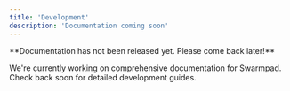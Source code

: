 ```yaml
---
title: 'Development'
description: 'Documentation coming soon'
---
```


<Note>
  **Documentation has not been released yet. Please come back later!**
</Note>

We're currently working on comprehensive documentation for Swarmpad. Check back soon for detailed development guides.
